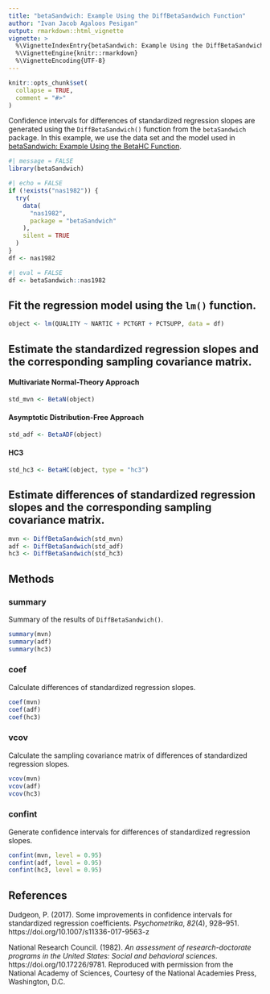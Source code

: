 ```yaml
---
title: "betaSandwich: Example Using the DiffBetaSandwich Function"
author: "Ivan Jacob Agaloos Pesigan"
output: rmarkdown::html_vignette
vignette: >
  %\VignetteIndexEntry{betaSandwich: Example Using the DiffBetaSandwich Function}
  %\VignetteEngine{knitr::rmarkdown}
  %\VignetteEncoding{UTF-8}
---
```


```r
knitr::opts_chunk$set(
  collapse = TRUE,
  comment = "#>"
)
```

Confidence intervals for
differences of standardized regression slopes
are generated using
the `DiffBetaSandwich()` function from the `betaSandwich` package.
In this example,
we use the data set and the model used in
[betaSandwich: Example Using the BetaHC Function](example_beta_sandwich.html).

```r
#| message = FALSE
library(betaSandwich)
```

```r
#| echo = FALSE
if (!exists("nas1982")) {
  try(
    data(
      "nas1982",
      package = "betaSandwich"
    ),
    silent = TRUE
  )
}
df <- nas1982
```

```r
#| eval = FALSE
df <- betaSandwich::nas1982
```

## Fit the regression model using the `lm()` function.

```r
object <- lm(QUALITY ~ NARTIC + PCTGRT + PCTSUPP, data = df)
```

## Estimate the standardized regression slopes and the corresponding sampling covariance matrix.

#### Multivariate Normal-Theory Approach

```r
std_mvn <- BetaN(object)
```

#### Asymptotic Distribution-Free Approach

```r
std_adf <- BetaADF(object)
```

#### HC3

```r
std_hc3 <- BetaHC(object, type = "hc3")
```

## Estimate differences of standardized regression slopes and the corresponding sampling covariance matrix.

```r
mvn <- DiffBetaSandwich(std_mvn)
adf <- DiffBetaSandwich(std_adf)
hc3 <- DiffBetaSandwich(std_hc3)
```

## Methods

### summary

Summary of the results of `DiffBetaSandwich()`.

```r
summary(mvn)
summary(adf)
summary(hc3)
```

### coef

Calculate differences of standardized regression slopes.

```r
coef(mvn)
coef(adf)
coef(hc3)
```

### vcov

Calculate the sampling covariance matrix of differences of standardized regression slopes.

```r
vcov(mvn)
vcov(adf)
vcov(hc3)
```

### confint

Generate confidence intervals for differences of standardized regression slopes.

```r
confint(mvn, level = 0.95)
confint(adf, level = 0.95)
confint(hc3, level = 0.95)
```

## References

Dudgeon, P. (2017).
Some improvements in confidence intervals for standardized regression coefficients. 
*Psychometrika*, *82*(4), 928–951.
https://doi.org/10.1007/s11336-017-9563-z

National Research Council. (1982).
*An assessment of research-doctorate programs in the United States: Social and behavioral sciences*.
https://doi.org/10.17226/9781.
Reproduced with permission from the National Academy of Sciences,
Courtesy of the National Academies Press, Washington, D.C.
